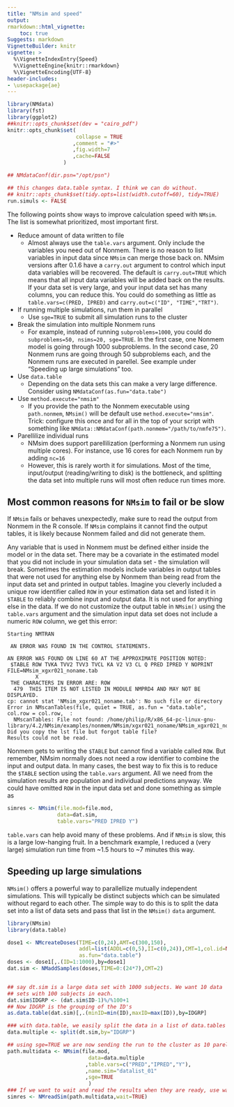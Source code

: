```yaml
---
title: "NMsim and speed"
output:
rmarkdown::html_vignette:
    toc: true
Suggests: markdown
VignetteBuilder: knitr
vignette: >
  %\VignetteIndexEntry{Speed}
  %\VignetteEngine{knitr::rmarkdown}
  %\VignetteEncoding{UTF-8}
header-includes:
- \usepackage{ae}
---
```


```r
library(NMdata)
library(fst)
library(ggplot2)
##knitr::opts_chunk$set(dev = "cairo_pdf")
knitr::opts_chunk$set(
                      collapse = TRUE
                     ,comment = "#>"
                     ,fig.width=7
                     ,cache=FALSE
                  )

## NMdataConf(dir.psn="/opt/psn")

## this changes data.table syntax. I think we can do without.
## knitr::opts_chunk$set(tidy.opts=list(width.cutoff=60), tidy=TRUE)
run.simuls <- FALSE
```

The following points show ways to improve calculation speed with `NMsim`. The list is somewhat prioritized, most important first.

* Reduce amount of data written to file  
  - Almost always use the `table.vars` argument. Only include the variables you need out of Nonmem. There is no reason to list variables in input data since `NMsim` can merge those back on. NMsim versions after 0.1.6 have a `carry.out` argument to control which input data variables will be recovered. The default is `carry.out=TRUE` which means that all input data variables will be added back on the results. If your data set is very large, and your input data set has many columns, you can reduce this. You could do something as little as `table.vars=c(PRED, IPRED)` and `carry.out=c("ID", "TIME","TRT")`. 

* If running multiple simulations, run them in parallel
  - Use `sge=TRUE` to submit all simulation runs to the cluster

* Break the simulation into multiple Nonmem runs  
  - For example, instead of running `subproblems=1000`, you could do
    `subproblems=50, nsims=20, sge=TRUE`. In the first case, one
    Nonmem model is going through 1000 subproblems. In the second
    case, 20 Nonmem runs are going through 50 subproblems each, and
    the Nonmem runs are executed in parellel. See example under
    "Speeding up large simulations" too.

* Use `data.table`
  - Depending on the data sets this can make a very large difference. Consider using `NMdataConf(as.fun="data.tabe")`

* Use `method.execute="nmsim"`  
  - If you provide the path to the Nonmem executable using `path.nonmem`, `NMsim()` will be default use `method.execute="nmsim"`. Trick: configure this once and for all in the top of your script with something like `NMdata::NMdataConf(path.nonmem="/path/to/nmfe75")`.

* Parellilize individual runs  
  - NMsim does support parellilization (performing a Nonmem run using multiple cores). For instance, use 16 cores for each Nonmem run by adding `nc=16` 
  - However, this is rarely worth it for simulations. Most of the time, input/output (reading/writing to disk) is the bottleneck, and splitting the data set into multiple runs will most often reduce run times more.


## Most common reasons for `NMsim` to fail or be slow
If `NMsim` fails or behaves
unexpectedly, make sure to read the output from Nonmem in the R
console. If `NMsim` complains it cannot find the output tables, it is
likely because Nonmem failed and did not generate them.

Any variable that is used in Nonmem must be defined either inside the model or in the data set. There may be a covariate in the estimated model that you did not
include in your simulation data set - the simulation will break. Sometimes the estimation models include
variables in output tables that were not used for anything else by
Nonmem than being read from the input data set and printed in output
tables. Imagine you cleverly included a unique row identifier called `ROW` in your estimation data set and listed it in `$TABLE` to reliably combine input and output data. It is not used for anything else in the data.
If we do not customize the output table in `NMsim()` using the `table.vars` argument and the simulation input data set does not include a numeric `ROW` column, we get this error:

```
Starting NMTRAN
 
 AN ERROR WAS FOUND IN THE CONTROL STATEMENTS.
 
AN ERROR WAS FOUND ON LINE 60 AT THE APPROXIMATE POSITION NOTED:
 $TABLE ROW TVKA TVV2 TVV3 TVCL KA V2 V3 CL Q PRED IPRED Y NOPRINT FILE=NMsim_xgxr021_noname.tab
         X  
 THE CHARACTERS IN ERROR ARE: ROW
  479  THIS ITEM IS NOT LISTED IN MODULE NMPRD4 AND MAY NOT BE DISPLAYED.
cp: cannot stat 'NMsim_xgxr021_noname.tab': No such file or directory
Error in NMscanTables(file, quiet = TRUE, as.fun = "data.table", col.row = col.row,  : 
  NMscanTables: File not found: /home/philip/R/x86_64-pc-linux-gnu-library/4.2/NMsim/examples/nonmem/NMsim/xgxr021_noname/NMsim_xgxr021_noname.tab. Did you copy the lst file but forgot table file?
Results could not be read.
```

Nonmem gets to writing the `$TABLE` but cannot find a variable called
`ROW`. But remember, NMsim normally does not need a row identifier to combine the input and output data. In many cases, the
best way to fix this is to reduce the `$TABLE` section using the
`table.vars` argument. All we need from the simulation results are
population and individual predictions anyway. We could have omitted
`ROW` in the input data set and done something as simple as

```r
simres <- NMsim(file.mod=file.mod,
                data=dat.sim,
                table.vars="PRED IPRED Y")
```

`table.vars` can help avoid many of these problems. And if `NMsim` is
slow, this is a large low-hanging fruit. In a
benchmark example, I reduced a (very large) simulation run time from
~1.5 hours to ~7 minutes this way.

## Speeding up large simulations
`NMsim()` offers a powerful way to parallellize mutually independent
simulations. This will typically be distinct subjects which can be
simulated without regard to each other. The simple way to do this is
to split the data set into a list of data sets and pass that list in
the `NMsim()` `data` argument.

```r
library(NMsim)
library(data.table)

dose1 <- NMcreateDoses(TIME=c(0,24),AMT=c(300,150),
                       addl=list(ADDL=c(0,5),II=c(0,24)),CMT=1,col.id=NA,
                       as.fun="data.table")
doses <- dose1[,.(ID=1:1000),by=dose1]
dat.sim <- NMaddSamples(doses,TIME=0:(24*7),CMT=2)


## say dt.sim is a large data set with 1000 subjects. We want 10 data
## sets with 100 subjects in each.
dat.sim$IDGRP <- (dat.sim$ID-1)%/%100+1
## Now IDGRP is the grouping of the ID's
as.data.table(dat.sim)[,.(minID=min(ID),maxID=max(ID)),by=IDGRP]

### with data.table, we easily split the data in a list of data.tables based on that grouping variable
data.multiple <- split(dt.sim,by="IDGRP")

## using sge=TRUE we are now sending the run to the cluster as 10 parellel Nonmem runs.
path.multidata <- NMsim(file.mod,
                          data=data.multiple
                         ,table.vars=c("PRED","IPRED","Y"),
                         ,name.sim="datalist_01"
                         ,sge=TRUE
                          )
### If we want to wait and read the results when they are ready, use wait=TRUE. NMsim will automatically combine them into one data set as if they were from just one Nonmem run.
simres <- NMreadSim(path.multidata,wait=TRUE)
```
